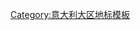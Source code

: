 {{navbox
|name   = Landmarks of Tuscany
|title  = [[托斯卡纳大区|托斯卡纳]]地标
|listclass = hlist
|state = collapsed
|list1  =
* [[圣弗雷迪亚诺圣殿]]
* [[圣若望洗礼堂 (锡耶纳)]] 
* [[卢卡主教座堂]]
* {{link-en|洗礼堂墓园|Camposanto Monumentale}}
* [[奇迹广场]]
* [[比萨斜塔]]
* [[锡耶纳市政厅]]
* [[田野广场]]
* [[皮恩扎|文艺复兴时期的皮恩扎]]
* [[皮斯托亚主教座堂]]
* [[普拉托主教座堂]]
* [[圣吉米尼亚诺|圣吉米尼亚诺的历史中心]]
* [[聖瑪利亞教堂 (阿雷佐)]]
* [[锡耶纳主教座堂]]
}}<noinclude>
[[Category:意大利大区地标模板]]
</noinclude>